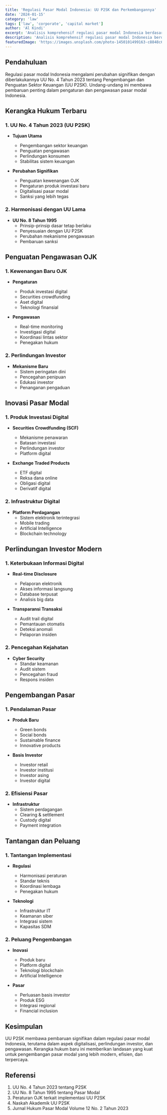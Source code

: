 ```yaml
---
title: 'Regulasi Pasar Modal Indonesia: UU P2SK dan Perkembangannya'
date: '2024-01-15'
category: 'law'
tags: ['law', 'corporate', 'capital market']
author: 'Al Kindi'
excerpt: 'Analisis komprehensif regulasi pasar modal Indonesia berdasarkan UU P2SK dan peraturan terkini, termasuk perubahan signifikan dalam pengaturan dan pengawasan pasar modal.'
description: 'Analisis komprehensif regulasi pasar modal Indonesia berdasarkan UU P2SK dan peraturan terkini, termasuk perubahan signifikan dalam pengaturan dan pengawasan pasar modal.'
featuredImage: 'https://images.unsplash.com/photo-1450101499163-c8848c66ca85?q=80&w=1920&auto=format&fit=crop'
---
```


## Pendahuluan

Regulasi pasar modal Indonesia mengalami perubahan signifikan dengan diberlakukannya UU No. 4 Tahun 2023 tentang Pengembangan dan Penguatan Sektor Keuangan (UU P2SK). Undang-undang ini membawa pembaruan penting dalam pengaturan dan pengawasan pasar modal Indonesia.

## Kerangka Hukum Terbaru

### 1. UU No. 4 Tahun 2023 (UU P2SK)

- **Tujuan Utama**

  - Pengembangan sektor keuangan
  - Penguatan pengawasan
  - Perlindungan konsumen
  - Stabilitas sistem keuangan

- **Perubahan Signifikan**
  - Penguatan kewenangan OJK
  - Pengaturan produk investasi baru
  - Digitalisasi pasar modal
  - Sanksi yang lebih tegas

### 2. Harmonisasi dengan UU Lama

- **UU No. 8 Tahun 1995**
  - Prinsip-prinsip dasar tetap berlaku
  - Penyesuaian dengan UU P2SK
  - Perubahan mekanisme pengawasan
  - Pembaruan sanksi

## Penguatan Pengawasan OJK

### 1. Kewenangan Baru OJK

- **Pengaturan**

  - Produk investasi digital
  - Securities crowdfunding
  - Aset digital
  - Teknologi finansial

- **Pengawasan**
  - Real-time monitoring
  - Investigasi digital
  - Koordinasi lintas sektor
  - Penegakan hukum

### 2. Perlindungan Investor

- **Mekanisme Baru**
  - Sistem peringatan dini
  - Pencegahan penipuan
  - Edukasi investor
  - Penanganan pengaduan

## Inovasi Pasar Modal

### 1. Produk Investasi Digital

- **Securities Crowdfunding (SCF)**

  - Mekanisme penawaran
  - Batasan investasi
  - Perlindungan investor
  - Platform digital

- **Exchange Traded Products**
  - ETF digital
  - Reksa dana online
  - Obligasi digital
  - Derivatif digital

### 2. Infrastruktur Digital

- **Platform Perdagangan**
  - Sistem elektronik terintegrasi
  - Mobile trading
  - Artificial Intelligence
  - Blockchain technology

## Perlindungan Investor Modern

### 1. Keterbukaan Informasi Digital

- **Real-time Disclosure**

  - Pelaporan elektronik
  - Akses informasi langsung
  - Database terpusat
  - Analisis big data

- **Transparansi Transaksi**
  - Audit trail digital
  - Pemantauan otomatis
  - Deteksi anomali
  - Pelaporan insiden

### 2. Pencegahan Kejahatan

- **Cyber Security**
  - Standar keamanan
  - Audit sistem
  - Pencegahan fraud
  - Respons insiden

## Pengembangan Pasar

### 1. Pendalaman Pasar

- **Produk Baru**

  - Green bonds
  - Social bonds
  - Sustainable finance
  - Innovative products

- **Basis Investor**
  - Investor retail
  - Investor institusi
  - Investor asing
  - Investor digital

### 2. Efisiensi Pasar

- **Infrastruktur**
  - Sistem perdagangan
  - Clearing & settlement
  - Custody digital
  - Payment integration

## Tantangan dan Peluang

### 1. Tantangan Implementasi

- **Regulasi**

  - Harmonisasi peraturan
  - Standar teknis
  - Koordinasi lembaga
  - Penegakan hukum

- **Teknologi**
  - Infrastruktur IT
  - Keamanan siber
  - Integrasi sistem
  - Kapasitas SDM

### 2. Peluang Pengembangan

- **Inovasi**

  - Produk baru
  - Platform digital
  - Teknologi blockchain
  - Artificial Intelligence

- **Pasar**
  - Perluasan basis investor
  - Produk ESG
  - Integrasi regional
  - Financial inclusion

## Kesimpulan

UU P2SK membawa pembaruan signifikan dalam regulasi pasar modal Indonesia, terutama dalam aspek digitalisasi, perlindungan investor, dan pengawasan. Kerangka hukum baru ini memberikan landasan yang kuat untuk pengembangan pasar modal yang lebih modern, efisien, dan terpercaya.

## Referensi

1. UU No. 4 Tahun 2023 tentang P2SK
2. UU No. 8 Tahun 1995 tentang Pasar Modal
3. Peraturan OJK terkait implementasi UU P2SK
4. Naskah Akademik UU P2SK
5. Jurnal Hukum Pasar Modal Volume 12 No. 2 Tahun 2023
